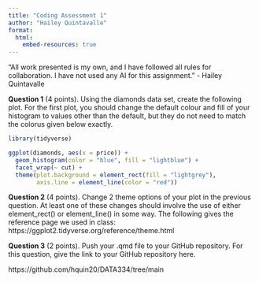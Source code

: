 ```yaml
---
title: "Coding Assessment 1"
author: "Hailey Quintavalle"
format: 
  html:
    embed-resources: true
---
```


“All work presented is my own, and I have followed all rules for collaboration. I have not used any AI for this assignment.” - Hailey Quintavalle

**Question 1** (4 points). Using the diamonds data set, create the following plot. For the first plot, you should change the default colour and fill of your histogram to values other than the default, but they do not need to match the colorus given below exactly.

```r
library(tidyverse)

ggplot(diamonds, aes(x = price)) +
  geom_histogram(color = "blue", fill = "lightblue") +
  facet_wrap(~ cut) +
  theme(plot.background = element_rect(fill = "lightgrey"),
        axis.line = element_line(color = "red"))
```

**Question 2** (4 points). Change 2 theme options of your plot in the previous question. At least one of these changes should involve the use of either element_rect() or element_line() in some way. The following gives the reference page we used in class: https://ggplot2.tidyverse.org/reference/theme.html


**Question 3** (2 points). Push your .qmd file to your GitHub repository. For this question, give the link to your GitHub repository here.

https://github.com/hquin20/DATA334/tree/main 




